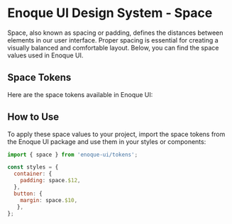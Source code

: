 
<Meta title="Tokens/Space" />

# Enoque UI Design System - Space

Space, also known as spacing or padding, defines the distances between elements in our user interface. Proper spacing is essential for creating a visually balanced and comfortable layout. Below, you can find the space values used in Enoque UI.

## Space Tokens

Here are the space tokens available in Enoque UI:

<TokensGrid tokens={space} hasRemValue/>

## How to Use

To apply these space values to your project, import the space tokens from the Enoque UI package and use them in your styles or components:

```jsx
import { space } from 'enoque-ui/tokens';

const styles = {
  container: {
    padding: space.$12,
  },
  button: {
    margin: space.$10,
   },
};
